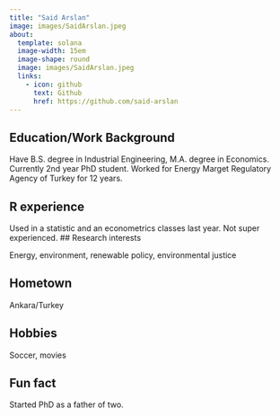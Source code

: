 ```yaml
---
title: "Said Arslan"
image: images/SaidArslan.jpeg
about:
  template: solana
  image-width: 15em
  image-shape: round
  image: images/SaidArslan.jpeg
  links:
    - icon: github
      text: Github
      href: https://github.com/said-arslan
---
```



## Education/Work Background

Have B.S. degree in Industrial Engineering, M.A. degree in Economics. Currently 2nd year PhD student.
Worked for Energy Marget Regulatory Agency of Turkey for 12 years.

## R experience

Used in a statistic and an econometrics classes last year. Not super experienced.
## Research interests

Energy, environment, renewable policy, environmental justice

## Hometown

Ankara/Turkey

## Hobbies

Soccer, movies

## Fun fact

Started PhD as a father of two.